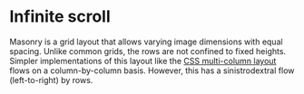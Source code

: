 
<Documentation title="Infinite scroll">
  

# Infinite scroll

Masonry is a grid layout that allows varying image dimensions with equal spacing. Unlike common grids,
the rows are not confined to fixed heights. Simpler implementations of this layout like the
[CSS multi-column layout](https://developer.mozilla.org/en-US/docs/Web/CSS/CSS_Columns) flows on a
column-by-column basis. However, this has a sinistrodextral flow (left-to-right) by rows.


</Documentation>
